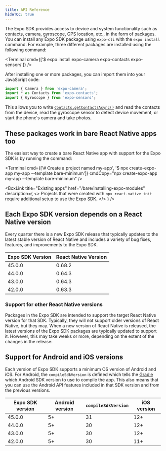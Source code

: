 ```yaml
---
title: API Reference
hideTOC: true
---
```



<VersionedRedirectNotification />

The Expo SDK provides access to device and system functionality such as contacts, camera, gyroscope, GPS location, etc., in the form of packages. You can install any Expo SDK package using `expo-cli` with the `expo install` command. For example, three different packages are installed using the following command:

<Terminal cmd={['$ expo install expo-camera expo-contacts expo-sensors']} />

After installing one or more packages, you can import them into your JavaScript code:

```javascript
import { Camera } from 'expo-camera';
import * as Contacts from 'expo-contacts';
import { Gyroscope } from 'expo-sensors';
```

This allows you to write [`Contacts.getContactsAsync()`](/versions/latest/sdk/contacts#contactsgetcontactsasynccontactquery) and read the contacts from the device, read the gyroscope sensor to detect device movement, or start the phone's camera and take photos.

## These packages work in bare React Native apps too

The easiest way to create a bare React Native app with support for the Expo SDK is by running the command:

<Terminal
  cmd={['# Create a project named my-app', '$ npx create-expo-app my-app --template bare-minimum']}
  cmdCopy="npx create-expo-app my-app --template bare-minimum"
/>

<BoxLink
  title="Existing apps"
  href="/bare/installing-expo-modules"
  description={
    <>
      Projects that were created with <CODE>npx react-native init</CODE> require
      additional setup to use the Expo SDK.
    </>
  }
/>

<BoxLink
  title="Using libraries"
  description="Learn how to install Expo SDK packages in your project."
  href="/workflow/using-libraries"
/>

## Each Expo SDK version depends on a React Native version

Every quarter there is a new Expo SDK release that typically updates to the latest stable version of React Native and includes a variety of bug fixes, features, and improvements to the Expo SDK.

| Expo SDK Version | React Native Version |
| ---------------- | -------------------- |
| 45.0.0           | 0.68.2               |
| 44.0.0           | 0.64.3               |
| 43.0.0           | 0.64.3               |
| 42.0.0           | 0.63.3               |

### Support for other React Native versions

Packages in the Expo SDK are intended to support the target React Native version for that SDK. Typically, they will not support older versions of React Native, but they may. When a new version of React Native is released, the latest versions of the Expo SDK packages are typically updated to support it. However, this may take weeks or more, depending on the extent of the changes in the release.

## Support for Android and iOS versions

Each version of Expo SDK supports a minimum OS version of Android and iOS. For Android, the `compileSdkVersion` is defined which tells the [Gradle](https://developer.android.com/studio/build) which Android SDK version to use to compile the app. This also means that you can use the Android API features included in that SDK version and from the previous versions.

| Expo SDK version | Android version | `compileSdkVersion` | iOS version |
| ---------------- | --------------- | ------------------- | ----------- |
| 45.0.0           | 5+              | 31                  | 12+         |
| 44.0.0           | 5+              | 30                  | 12+         |
| 43.0.0           | 5+              | 30                  | 12+         |
| 42.0.0           | 5+              | 30                  | 11+         |
